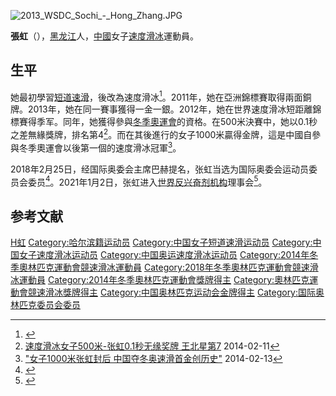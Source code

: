 {{Otheruses|other=名为张虹的其他人物|张虹}}
{{Expand language|1=en|time=2022-02-12T09:59:22+00:00}}
[[Image:2013_WSDC_Sochi_-_Hong_Zhang.JPG|thumb]]
{{MedalTableTop}}
{{MedalSport |[[速滑|速滑]]}}
{{MedalCountry| {{CHN}}}}
{{MedalCompetition|[[奧林匹克運動會|奧林匹克運動會]]}}
{{MedalGold| [[2014年冬季奧林匹克運動會|2014年索契]] | [[2014年冬季奧林匹克運動會競速滑冰比賽|1000米]]}}
{{MedalCompetition | {{tsl|en|World Sprint Speed Skating Championships|世界短距离速滑锦标赛}}}}
{{MedalBronze| {{tsl|en|2012 World Sprint Speed Skating Championships|2012年上海}} | 总成绩}}
{{MedalBottom}}

'''張虹'''（{{bd|1988年|4月12日|||}}），[[黑龍江省|黑龙江]]人，[[中華人民共和國|中國]]女子[[速度滑冰|速度滑冰]]運動員。

== 生平 ==
她最初學習[[短道速滑|短道速滑]]，後改為速度滑冰<ref>{{Cite web |url=http://www.sochi2014.com/en/athlete-hong-zhang |title=Hong ZHANG |access-date=2014-04-03 |archive-date=2014-07-05 |archive-url=https://web.archive.org/web/20140705054815/http://www.sochi2014.com/en/athlete-hong-zhang |dead-url=no }}</ref>。2011年，她在亞洲錦標賽取得兩面銅牌。2013年，她在同一賽事獲得一金一銀。2012年，她在世界速度滑冰短距離錦標賽得季军。同年，她獲得參與[[2014年冬季奧林匹克運動會|冬季奧運會]]的資格。在500米決賽中，她以0.1秒之差無緣獎牌，排名第4<ref>[http://sports.ifeng.com/sochi2014/s8/s/detail_2014_02/11/33710119_0.shtml 速度滑冰女子500米-张虹0.1秒无缘奖牌 王北星第7] {{Wayback|url=http://sports.ifeng.com/sochi2014/s8/s/detail_2014_02/11/33710119_0.shtml |date=20190822211111 }} 2014-02-11</ref>。而在其後進行的女子1000米贏得金牌，這是中國自參與冬季奧運會以後第一個的速度滑冰冠軍<ref>[http://sports.sohu.com/20140213/n394954641.shtml "女子1000米张虹封后 中国夺冬奥速滑首金创历史"] {{Wayback|url=http://sports.sohu.com/20140213/n394954641.shtml |date=20140222131119 }} 2014-02-13</ref>。

2018年2月25日，经国际奥委会主席巴赫提名，张虹当选为国际奥委会运动员委员会委员<ref>{{Cite web|title=喜讯！张虹当选国际奥委会运动员委员会委员|url=http://sports.sina.com.cn/others/speedskating/2018-02-25/doc-ifyrwsqi0422950.shtml|access-date=2022-02-12|date=2018-02-25|last=巴蒂A|work=sports.sina.com.cn|archive-date=2019-08-16|archive-url=https://web.archive.org/web/20190816093222/http://sports.sina.com.cn/others/speedskating/2018-02-25/doc-ifyrwsqi0422950.shtml|dead-url=no}}</ref>。2021年1月2日，张虹进入[[世界反兴奋剂机构|世界反兴奋剂机构]]理事会<ref>{{Cite web|title=索契冬奥会速滑冠军张虹进入WADA理事会|url=https://sports.sina.com.cn/others/speedskating/2021-01-02/doc-iiznctke9797333.shtml|access-date=2022-02-12|date=2021-01-02|last=新华社|work=sports.sina.com.cn}}</ref>。

== 参考文献 ==
{{reflist}}

{{奥林匹克运动会速度滑冰比赛女子1000米冠军}}
{{CCTV体坛风云年度突破奖}}

{{Authority control}}
{{DEFAULTSORT:Zhang Hong}}
[[Category:张姓|H虹]]
[[Category:哈尔滨籍运动员|Category:哈尔滨籍运动员]]
[[Category:中国女子短道速滑运动员|Category:中国女子短道速滑运动员]]
[[Category:中国女子速度滑冰运动员|Category:中国女子速度滑冰运动员]]
[[Category:中国奥运速度滑冰运动员|Category:中国奥运速度滑冰运动员]]
[[Category:2014年冬季奧林匹克運動會競速滑冰運動員|Category:2014年冬季奧林匹克運動會競速滑冰運動員]]
[[Category:2018年冬季奧林匹克運動會競速滑冰運動員|Category:2018年冬季奧林匹克運動會競速滑冰運動員]]
[[Category:2014年冬季奧林匹克運動會獎牌得主|Category:2014年冬季奧林匹克運動會獎牌得主]]
[[Category:奧林匹克運動會競速滑冰獎牌得主|Category:奧林匹克運動會競速滑冰獎牌得主]]
[[Category:中国奥林匹克运动会金牌得主|Category:中国奥林匹克运动会金牌得主]]
[[Category:国际奥林匹克委员会委员|Category:国际奥林匹克委员会委员]]